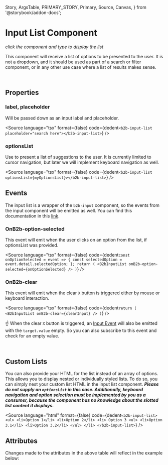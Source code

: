   Story,
  ArgsTable,
  PRIMARY_STORY,
  Primary,
  Source,
  Canvas,
} from '@storybook/addon-docs';

# Input List Component

_click the component and type to display the list_

<Canvas columns={3} withSource="open" withToolbar={false}>
  <Story id="components-form-input-list--story-020-input-list-focused" />
</Canvas>

This component will receive a list of options to be presented to the user. It is not a dropdown, and it should be
used as part of a search or filter component, or in any other use case where a list of results makes sense.

<br />

## Properties

### label, placeholder

Will be passed down as an input label and placeholder.

<Source
  language="tsx"
  format={false}
  code={dedent`
    <b2b-input-list placeholder="search here"></b2b-input-list>
  `}
/>

### optionsList

Use to present a list of suggestions to the user. It is currently limited to cursor navigation, but later we will implement keyboard navigation as well.

<Source
  language="tsx"
  format={false}
  code={dedent`
    <b2b-input-list optionsList={myOptionsList}></b2b-input-list>
  `}
/>

## Events

The input list is a wrapper of the `b2b-input` component, so the events from the input component will be emitted as
well. You can find this documentation in this [link](?path=/docs/components-form-input--story-010-default#events).

### OnB2b-option-selected

This event will emit when the user clicks on an option from the list, if optionsList was provided.

<Source
  language="tsx"
  format={false}
  code={dedent`
  const onOptionSelected = event => {
    const selectedOption = event.detail.selectedOption;
  };
  return (
    <B2bInputList onB2b-option-selected={onOptionSelected} />
  )
  `}
/>

### OnB2b-clear

This event will emit when the clear `X` button is triggered either by mouse or keyboard interaction.

<Source
  language="tsx"
  format={false}
  code={dedent`
  return (
    <B2bInputList onB2b-clear={clearInput} />
  )
  `}
/>

☝️ When the clear `X` button is triggered, an [Input Event](/docs/components-form-input--story-010-default#b2binput) will also be emitted with the `target.value` empty. So
you can also subscribe to this event and check for an empty value.

<br />

## Custom Lists

You can also provide your HTML for the list instead of an array of options. This allows you to display nested or individually styled lists.
To do so, you can simply nest your custom list HTML in the input list component. **_Please do not supply an `optionsList` in this case. Additionally, keyboard navigation and option selection must be implemented
by you as a consumer, because the component has no knowledge about the slotted list content it displays._**

<Source
  language="html"
  format={false}
  code={dedent`
    <b2b-input-list>
      <ul>
        <li>Option 1</li>
        <li>Option 2</li>
        <li>
          Option 3
          <ul>
            <li>Option 3.1</li>
            <li>Option 3.2</li>
          </ul>
        </li>
    </b2b-input-list>
  `}
/>

## Attributes

<ArgsTable story={PRIMARY_STORY} />
Changes made to the attributes in the above table will reflect in the example below:
<Primary />
